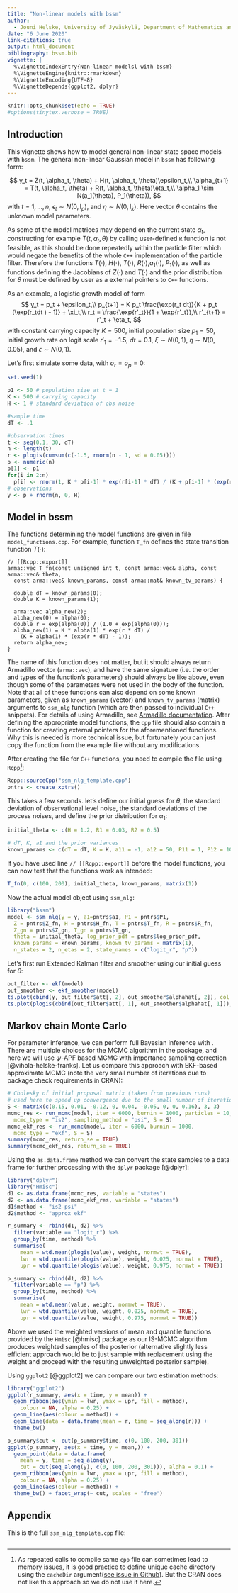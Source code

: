 ```yaml
---
title: "Non-linear models with bssm"
author: 
  - Jouni Helske, University of Jyväskylä, Department of Mathematics and Statistics, Finland
date: "6 June 2020"
link-citations: true
output: html_document
bibliography: bssm.bib
vignette: |
  %\VignetteIndexEntry{Non-linear modelsl with bssm}
  %\VignetteEngine{knitr::rmarkdown}
  %\VignetteEncoding{UTF-8}
  %\VignetteDepends{ggplot2, dplyr}
---
```

  
```r
knitr::opts_chunk$set(echo = TRUE)
#options(tinytex.verbose = TRUE)
```


## Introduction

This vignette shows how to model general non-linear state space models with `bssm`. The general non-linear Gaussian model in `bssm` has following form:

$$
y_t = Z(t, \alpha_t, \theta) + H(t, \alpha_t, \theta)\epsilon_t,\\
\alpha_{t+1} = T(t, \alpha_t, \theta) + R(t, \alpha_t, \theta)\eta_t,\\
\alpha_1 \sim N(a_1(\theta), P_1(\theta)),
$$
with $t=1,\ldots, n$, $\epsilon_t \sim N(0,\textrm{I}_p)$, and $\eta \sim N(0,\textrm{I}_k)$. Here vector $\theta$ contains the unknown model parameters. 

As some of the model matrices may depend on the current state $\alpha_t$, constructing for example $T(t,\alpha_t,\theta)$ by calling user-defined `R` function is not feasible, as this should be done repeatedly within the particle filter which would negate the benefits of the whole `C++` implementation of the particle filter. Therefore the functions $T(\cdot)$, $H(\cdot)$, $T(\cdot)$, $R(\cdot)$,$a_1(\cdot)$, $P_1(\cdot)$, as well as functions defining the Jacobians of $Z(\cdot)$ and $T(\cdot)$ and the prior distribution for $\theta$ must be defined by user as a external pointers to `C++` functions.

As an example, a logistic growth model of form
$$
y_t = p_t + \epsilon_t,\\
p_{t+1} = K p_t \frac{\exp(r_t dt)}{K + p_t (\exp(r_tdt ) - 1)} + \xi_t,\\
r_t = \frac{\exp{r'_t}}{1 + \exp{r'_t}},\\
r'_{t+1} = r'_t + \eta_t,
$$
with constant carrying capacity $K = 500$, initial population size $p_1 = 50$, initial growth rate on logit scale $r'_1 = -1.5$, $dt = 0.1$, $\xi \sim N(0,1)$, $\eta \sim N(0,0.05)$, and $\epsilon \sim N(0, 1)$.

Let's first simulate some data, with $\sigma_r=\sigma_p=0$:

```r
set.seed(1)

p1 <- 50 # population size at t = 1
K <- 500 # carrying capacity
H <- 1 # standard deviation of obs noise

#sample time
dT <- .1

#observation times
t <- seq(0.1, 30, dT)
n <- length(t)
r <- plogis(cumsum(c(-1.5, rnorm(n - 1, sd = 0.05))))
p <- numeric(n)
p[1] <- p1
for(i in 2:n)
  p[i] <- rnorm(1, K * p[i-1] * exp(r[i-1] * dT) / (K + p[i-1] * (exp(r[i-1] * dT) - 1)), 1)
# observations
y <- p + rnorm(n, 0, H)
```


## Model in bssm

The functions determining the model functions are given in file `model_functions.cpp`. For example, function `T_fn` defines the state transition function $T(\cdot)$:

```Rcpp
// [[Rcpp::export]]
arma::vec T_fn(const unsigned int t, const arma::vec& alpha, const arma::vec& theta, 
  const arma::vec& known_params, const arma::mat& known_tv_params) {
  
  double dT = known_params(0);
  double K = known_params(1);
  
  arma::vec alpha_new(2);
  alpha_new(0) = alpha(0);
  double r = exp(alpha(0)) / (1.0 + exp(alpha(0)));
  alpha_new(1) = K * alpha(1) * exp(r * dT) / 
    (K + alpha(1) * (exp(r * dT) - 1));
  return alpha_new;
}
```

The name of this function does not matter, but it should always return Armadillo vector (`arma::vec`), and have the same signature (i.e. the order and types of the function's parameters) should always be like above, even though some of the parameters were not used in the body of the function.  Note that all of these functions can also depend on some known parameters, given as `known_params` (vector) and `known_tv_params` (matrix) arguments to `ssm_nlg` function (which are then passed to individual `C++` snippets). For details of using Armadillo, see [Armadillo documentation](http://arma.sourceforge.net/docs.html). After defining the appropriate model functions, the `cpp` file should also contain a function for creating external pointers for the aforementioned functions. Why this is needed is more technical issue, but fortunately you can just copy the function from the example file without any modifications. 

After creating the file for `C++` functions, you need to compile the file using `Rcpp`^[As repeated calls to compile same `cpp` file can sometimes lead to memory issues, it is good practice to define unique cache directory using the `cacheDir` argument([see issue in Github](https://github.com/helske/crashtest/issues/1)). But the CRAN does not like this approach so we do not use it here.]:

```r
Rcpp::sourceCpp("ssm_nlg_template.cpp")
pntrs <- create_xptrs()
```

This takes a few seconds. let's define our initial guess for $\theta$, the standard deviation of observational level noise, the standard deviations of the process noises, and define the prior distribution for $\alpha_1$:

```r
initial_theta <- c(H = 1.2, R1 = 0.03, R2 = 0.5)

# dT, K, a1 and the prior variances
known_params <- c(dT = dT, K = K, a11 = -1, a12 = 50, P11 = 1, P12 = 100)
```

If you have used line `// [[Rcpp::export]]` before the model functions, you can now test that the functions work as intended:

```r
T_fn(0, c(100, 200), initial_theta, known_params, matrix(1))
```

Now the actual model object using `ssm_nlg`:

```r
library("bssm")
model <- ssm_nlg(y = y, a1=pntrs$a1, P1 = pntrs$P1, 
  Z = pntrs$Z_fn, H = pntrs$H_fn, T = pntrs$T_fn, R = pntrs$R_fn, 
  Z_gn = pntrs$Z_gn, T_gn = pntrs$T_gn,
  theta = initial_theta, log_prior_pdf = pntrs$log_prior_pdf,
  known_params = known_params, known_tv_params = matrix(1),
  n_states = 2, n_etas = 2, state_names = c("logit_r", "p"))
```

Let's first run Extended Kalman filter and smoother using our initial guess for $\theta$:
```r
out_filter <- ekf(model)
out_smoother <- ekf_smoother(model)
ts.plot(cbind(y, out_filter$att[, 2], out_smoother$alphahat[, 2]), col = 1:3)
ts.plot(plogis(cbind(out_filter$att[, 1], out_smoother$alphahat[, 1])), col = 1:2)
```

## Markov chain Monte Carlo

For parameter inference, we can perform full Bayesian inference with \texttt{bssm}. There are multiple choices for the MCMC algorithm in the package, and here we will use $\psi$-APF based MCMC with importance sampling correction [@vihola-helske-franks]. Let us compare this approach with EKF-based approximate MCMC (note the very small number of iterations due to package check requirements in CRAN):

```r
# Cholesky of initial proposal matrix (taken from previous runs)
# used here to speed up convergence due to the small number of iterations
S <- matrix(c(0.15, 0.01, -0.12, 0, 0.04, -0.05, 0, 0, 0.16), 3, 3) 
mcmc_res <- run_mcmc(model, iter = 6000, burnin = 1000, particles = 10, 
  mcmc_type = "is2", sampling_method = "psi", S = S)
mcmc_ekf_res <- run_mcmc(model, iter = 6000, burnin = 1000, 
  mcmc_type = "ekf", S = S)
summary(mcmc_res, return_se = TRUE)
summary(mcmc_ekf_res, return_se = TRUE)
```

Using the `as.data.frame` method we can convert the state samples to a data frame for further processing with the `dplyr` package [@dplyr]:
```r
library("dplyr")
library("Hmisc")
d1 <- as.data.frame(mcmc_res, variable = "states")
d2 <- as.data.frame(mcmc_ekf_res, variable = "states")
d1$method <- "is2-psi"
d2$method <- "approx ekf"

r_summary <- rbind(d1, d2) %>% 
  filter(variable == "logit_r") %>%
  group_by(time, method) %>%
  summarise(
    mean = wtd.mean(plogis(value), weight, normwt = TRUE), 
    lwr = wtd.quantile(plogis(value), weight, 0.025, normwt = TRUE), 
    upr = wtd.quantile(plogis(value), weight, 0.975, normwt = TRUE))

p_summary <- rbind(d1, d2) %>% 
  filter(variable == "p") %>%
  group_by(time, method) %>%
  summarise(  
    mean = wtd.mean(value, weight, normwt = TRUE), 
    lwr = wtd.quantile(value, weight, 0.025, normwt = TRUE), 
    upr = wtd.quantile(value, weight, 0.975, normwt = TRUE))
```

Above we used the weighted versions of mean and quantile functions provided by the `Hmisc` [@hmisc] package as our IS-MCMC algorithm produces weighted samples of the posterior (alternative slightly less efficient approach would be to just sample with replacement using the weight and proceed with the resulting unweighted posterior sample).

Using `ggplot2` [@ggplot2] we can compare our two estimation methods:
```r
library("ggplot2")
ggplot(r_summary, aes(x = time, y = mean)) + 
  geom_ribbon(aes(ymin = lwr, ymax = upr, fill = method), 
    colour = NA, alpha = 0.25) +
  geom_line(aes(colour = method)) +
  geom_line(data = data.frame(mean = r, time = seq_along(r))) +
  theme_bw()

p_summary$cut <- cut(p_summary$time, c(0, 100, 200, 301))
ggplot(p_summary, aes(x = time, y = mean,)) + 
  geom_point(data = data.frame(
    mean = y, time = seq_along(y),
    cut = cut(seq_along(y), c(0, 100, 200, 301))), alpha = 0.1) +
  geom_ribbon(aes(ymin = lwr, ymax = upr, fill = method), 
    colour = NA, alpha = 0.25) +
  geom_line(aes(colour = method)) +
  theme_bw() + facet_wrap(~ cut, scales = "free")
```


## Appendix

This is the full `ssm_nlg_template.cpp` file:

```Rcpp
```
